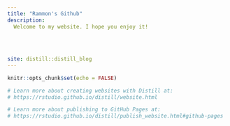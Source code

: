 ```yaml
---
title: "Rammon's Github"
description: 
  Welcome to my website. I hope you enjoy it!
  
  
  
  
site: distill::distill_blog
---
```


```r
knitr::opts_chunk$set(echo = FALSE)

# Learn more about creating websites with Distill at:
# https://rstudio.github.io/distill/website.html

# Learn more about publishing to GitHub Pages at:
# https://rstudio.github.io/distill/publish_website.html#github-pages

```

